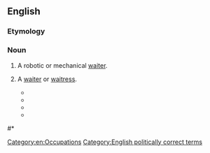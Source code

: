 ==English==

===Etymology===
{{rfe|Possibly related to [[patron]].}}

===Noun===
{{wikipedia}}
{{en-noun}}

# {{dated|science fiction}} A robotic or mechanical [[waiter]].
# {{nonstandard|gender-neutral}} A [[waiter]] or [[waitress]].
#* {{quote-news
 | date = 1985-01-23
 | work = Daily Telegraph
 | page = <!--16/4-->
 | passage = A coffee shop at Cambridge, Massachusetts, has joined the feminist bandwagon by banning references to waiters and waitresses. According to a notice on the door the staff are henceforth to be known as ‘'''waitrons'''’.
}}
#* {{quote-news
 | date = 2003-01-17
 | title = Books of the Times: Why Your '''Waitron''' Can Serve Brunch but Not Linner
 | first = Michiko
 | last = Kakutani
 | newspaper = {{w|The New York Times}}
 | issn = 0362-4331
 | url = http://www.nytimes.com/2003/01/17/books/books-of-the-times-why-your-waitron-can-serve-brunch-but-not-linner.html
 | passage = Why did ''server'' as a gender-neutral term for waiter or waitress prevail over '''''waitron'''''? 
}}
#* {{quote-news
 | date = 2004-06-09
 | title = PC Menu ''<nowiki>[letter]</nowiki>''
 | first = Anthony
 | last = Luke
 | newspaper = {{w|Daily Telegraph}}
 | issn = 0307-1235
 | url = http://www.telegraph.co.uk/comment/letters/3607046/PC-menu.html
 | passage = Sir - On a visit to South Africa recently, I was taken aback by the menu at a restaurant my wife and I visited in the Western Cape. It said: "If you have any requirements that do not appear on the menu, please ask your '''waitron'''."
}}
#* {{quote-book
 | date = 2004-09-28
 | title = The Food and Beverage Handbook
 | first = Tracey
 | last = Dalton
 | location = Lansdowne
 | publisher = Juta and Company Ltd.
 | isbn = 9780702166396
 | ol = 7774255M
 | page = 48
 | pageurl = http://books.google.com/books?id=NXBFhBNR2bYC&pg=PA48&dq=waitron
 | passage = Table Service is the combined interaction between the guest and the '''waitron''' whilst seated at a table in the establishment's restaurant. 
}}
<!--quote-news
 | date = 2006-06-12
 | title = Letters to the Daily Telegraph: PC Menu
 | first = Anthony
 | last = Luke
 | newspaper = Daily Telegraph
 | url = http://www.telegraph.co.uk/comment/letters/3625679/Letters-to-The-Daily-Telegraph.html
 | accessdate = 2010-10-02
 | passage = Earlier this year, at a well-known restaurant in South Africa, I saw on the menu the words "if you want something not on the menu, please consult your '''waitron'''". When I asked the manager what this meant, she told me that the term was used to ensure that no sexism was involved.
-->
#* {{quote-news
 | date = 2010-05-10
 | title = Jo'burg and London, relatively speaking
 | first = Sam
 | last = Cowen
 | newspaper = {{w|Daily Telegraph}}
 | issn = 0307-1235
 | url = http://www.telegraph.co.uk/expat/expatlife/7686118/Joburg-and-London-relatively-speaking.html
 | passage = Come back here with your cut glass, posh English accent and '''waitrons''' everywhere will melt at your feet.
}}

[[Category:en:Occupations]]
[[Category:English politically correct terms]]